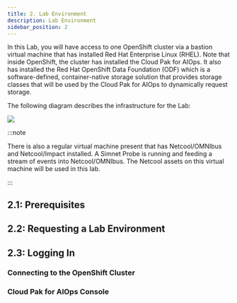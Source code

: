 ```yaml
---
title: 2. Lab Environment
description: Lab Environment
sidebar_position: 2
---
```



In this Lab, you will have access to one OpenShift cluster via a bastion virtual
machine that has installed Red Hat Enterprise Linux (RHEL). Note that inside
OpenShift, the cluster has installed the Cloud Pak for AIOps. It also has
installed the Red Hat OpenShift Data Foundation (ODF) which is a
software-defined, container-native storage solution that provides storage
classes that will be used by the Cloud Pak for AIOps to dynamically request
storage.

The following diagram describes the infrastructure for the Lab:

![](images/architecture.png)

:::note

There is also a regular virtual machine present that has Netcool/OMNIbus and
Netcool/Impact installed. A Simnet Probe is running and feeding a stream of
events into Netcool/OMNIbus. The Netcool assets on this virtual machine will be
used in this lab.

:::

## 2.1: Prerequisites

<CreateIbmId />

<ObtainingEntitlementKey />

<AiopsTrialLicenseAdmonition />

## 2.2: Requesting a Lab Environment

<RequestingLabEnvironment
   environmentName="Jam-in-a-Box: CP4AIOps - Migrate from Netcool"
   environmentUrl="https://techzone.ibm.com/my/reservations/create/6694a5c277b630001e0ce877"
/>

## 2.3: Logging In

### Connecting to the OpenShift Cluster

<RunningOcCommands />

### Cloud Pak for AIOps Console

<LogInAiopsConsole />
